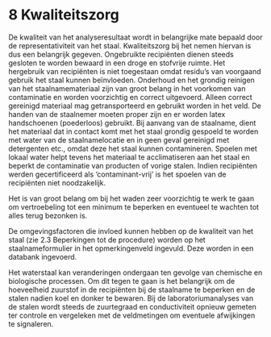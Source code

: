 # 8 Kwaliteitszorg

De kwaliteit van het analyseresultaat wordt in belangrijke mate bepaald door de representativiteit van het staal. Kwaliteitszorg bij het nemen hiervan is dus een belangrijk gegeven. Ongebruikte recipiënten dienen steeds gesloten te worden bewaard in een droge en stofvrije ruimte. Het hergebruik van recipiënten is niet toegestaan omdat residu's van voorgaand gebruik het staal kunnen beïnvloeden. Onderhoud en het grondig reinigen van het staalnamemateriaal zijn van groot belang in het voorkomen van contaminatie en worden voorzichtig en correct uitgevoerd. Alleen correct gereinigd materiaal mag getransporteerd en gebruikt worden in het veld. De handen van de staalnemer moeten proper zijn en er worden latex handschoenen (poederloos) gebruikt. Bij aanvang van de staalname, dient het materiaal dat in contact komt met het staal grondig gespoeld te worden met water van de staalnamelocatie en in geen geval gereinigd met detergenten etc., omdat deze het staal kunnen contamineren. Spoelen met lokaal water helpt tevens het materiaal te acclimatiseren aan het staal en beperkt de contaminatie van producten of vorige stalen. Indien recipiënten werden gecertificeerd als 'contaminant-vrij' is het spoelen van de recipiënten niet noodzakelijk.

Het is van groot belang om bij het waden zeer voorzichtig te werk te gaan om vertroebeling tot een minimum te beperken en eventueel te wachten tot alles terug bezonken is.

De omgevingsfactoren die invloed kunnen hebben op de kwaliteit van het staal (zie 2.3 Beperkingen tot de procedure) worden op het staalnameformulier in het opmerkingenveld ingevuld. Deze worden in een databank ingevoerd.

Het waterstaal kan veranderingen ondergaan ten gevolge van chemische en biologische processen. Om dit tegen te gaan is het belangrijk om de hoeveelheid zuurstof in de recipiënten bij de staalname te beperken en de stalen nadien koel en donker te bewaren. Bij de laboratoriumanalyses van de stalen wordt steeds de zuurtegraad en conductiviteit opnieuw gemeten ter controle en vergeleken met de veldmetingen om eventuele afwijkingen te signaleren.
